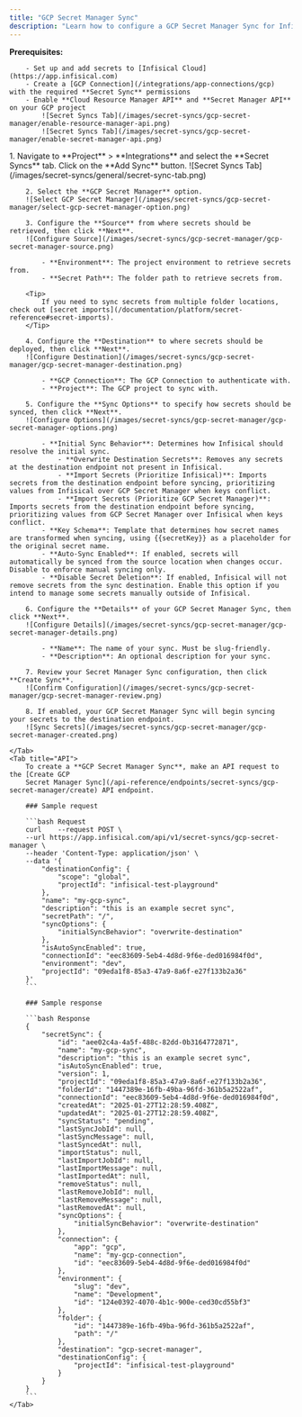 ```yaml
---
title: "GCP Secret Manager Sync"
description: "Learn how to configure a GCP Secret Manager Sync for Infisical."
---
```


**Prerequisites:**

        - Set up and add secrets to [Infisical Cloud](https://app.infisical.com)
        - Create a [GCP Connection](/integrations/app-connections/gcp) with the required **Secret Sync** permissions
        - Enable **Cloud Resource Manager API** and **Secret Manager API** on your GCP project
            ![Secret Syncs Tab](/images/secret-syncs/gcp-secret-manager/enable-resource-manager-api.png)
            ![Secret Syncs Tab](/images/secret-syncs/gcp-secret-manager/enable-secret-manager-api.png)

<Tabs>
    <Tab title="Infisical UI">
        1. Navigate to **Project** > **Integrations** and select the **Secret Syncs** tab. Click on the **Add Sync** button.
        ![Secret Syncs Tab](/images/secret-syncs/general/secret-sync-tab.png)

        2. Select the **GCP Secret Manager** option.
        ![Select GCP Secret Manager](/images/secret-syncs/gcp-secret-manager/select-gcp-secret-manager-option.png)

        3. Configure the **Source** from where secrets should be retrieved, then click **Next**.
        ![Configure Source](/images/secret-syncs/gcp-secret-manager/gcp-secret-manager-source.png)

            - **Environment**: The project environment to retrieve secrets from.
            - **Secret Path**: The folder path to retrieve secrets from.

        <Tip>
            If you need to sync secrets from multiple folder locations, check out [secret imports](/documentation/platform/secret-reference#secret-imports).
        </Tip>

        4. Configure the **Destination** to where secrets should be deployed, then click **Next**.
        ![Configure Destination](/images/secret-syncs/gcp-secret-manager/gcp-secret-manager-destination.png)

            - **GCP Connection**: The GCP Connection to authenticate with.
            - **Project**: The GCP project to sync with.

        5. Configure the **Sync Options** to specify how secrets should be synced, then click **Next**.
        ![Configure Options](/images/secret-syncs/gcp-secret-manager/gcp-secret-manager-options.png)

            - **Initial Sync Behavior**: Determines how Infisical should resolve the initial sync.
                - **Overwrite Destination Secrets**: Removes any secrets at the destination endpoint not present in Infisical.
                - **Import Secrets (Prioritize Infisical)**: Imports secrets from the destination endpoint before syncing, prioritizing values from Infisical over GCP Secret Manager when keys conflict.
                - **Import Secrets (Prioritize GCP Secret Manager)**: Imports secrets from the destination endpoint before syncing, prioritizing values from GCP Secret Manager over Infisical when keys conflict.
            - **Key Schema**: Template that determines how secret names are transformed when syncing, using {{secretKey}} as a placeholder for the original secret name.
            - **Auto-Sync Enabled**: If enabled, secrets will automatically be synced from the source location when changes occur. Disable to enforce manual syncing only.
            - **Disable Secret Deletion**: If enabled, Infisical will not remove secrets from the sync destination. Enable this option if you intend to manage some secrets manually outside of Infisical.

        6. Configure the **Details** of your GCP Secret Manager Sync, then click **Next**.
        ![Configure Details](/images/secret-syncs/gcp-secret-manager/gcp-secret-manager-details.png)

            - **Name**: The name of your sync. Must be slug-friendly.
            - **Description**: An optional description for your sync.

        7. Review your Secret Manager Sync configuration, then click **Create Sync**.
        ![Confirm Configuration](/images/secret-syncs/gcp-secret-manager/gcp-secret-manager-review.png)

        8. If enabled, your GCP Secret Manager Sync will begin syncing your secrets to the destination endpoint.
        ![Sync Secrets](/images/secret-syncs/gcp-secret-manager/gcp-secret-manager-created.png)

    </Tab>
    <Tab title="API">
        To create a **GCP Secret Manager Sync**, make an API request to the [Create GCP
        Secret Manager Sync](/api-reference/endpoints/secret-syncs/gcp-secret-manager/create) API endpoint.

        ### Sample request

        ```bash Request
        curl    --request POST \
        --url https://app.infisical.com/api/v1/secret-syncs/gcp-secret-manager \
        --header 'Content-Type: application/json' \
        --data '{
            "destinationConfig": {
                "scope": "global",
                "projectId": "infisical-test-playground"
            },
            "name": "my-gcp-sync",
            "description": "this is an example secret sync",
            "secretPath": "/",
            "syncOptions": {
                "initialSyncBehavior": "overwrite-destination"
            },
            "isAutoSyncEnabled": true,
            "connectionId": "eec83609-5eb4-4d8d-9f6e-ded016984f0d",
            "environment": "dev",
            "projectId": "09eda1f8-85a3-47a9-8a6f-e27f133b2a36"
        }'
        ```

        ### Sample response

        ```bash Response
        {
            "secretSync": {
                "id": "aee02c4a-4a5f-488c-82dd-0b3164772871",
                "name": "my-gcp-sync",
                "description": "this is an example secret sync",
                "isAutoSyncEnabled": true,
                "version": 1,
                "projectId": "09eda1f8-85a3-47a9-8a6f-e27f133b2a36",
                "folderId": "1447389e-16fb-49ba-96fd-361b5a2522af",
                "connectionId": "eec83609-5eb4-4d8d-9f6e-ded016984f0d",
                "createdAt": "2025-01-27T12:28:59.408Z",
                "updatedAt": "2025-01-27T12:28:59.408Z",
                "syncStatus": "pending",
                "lastSyncJobId": null,
                "lastSyncMessage": null,
                "lastSyncedAt": null,
                "importStatus": null,
                "lastImportJobId": null,
                "lastImportMessage": null,
                "lastImportedAt": null,
                "removeStatus": null,
                "lastRemoveJobId": null,
                "lastRemoveMessage": null,
                "lastRemovedAt": null,
                "syncOptions": {
                    "initialSyncBehavior": "overwrite-destination"
                },
                "connection": {
                    "app": "gcp",
                    "name": "my-gcp-connection",
                    "id": "eec83609-5eb4-4d8d-9f6e-ded016984f0d"
                },
                "environment": {
                    "slug": "dev",
                    "name": "Development",
                    "id": "124e0392-4070-4b1c-900e-ced30cd55bf3"
                },
                "folder": {
                    "id": "1447389e-16fb-49ba-96fd-361b5a2522af",
                    "path": "/"
                },
                "destination": "gcp-secret-manager",
                "destinationConfig": {
                    "projectId": "infisical-test-playground"
                }
            }
        }
        ```
    </Tab>

</Tabs>
